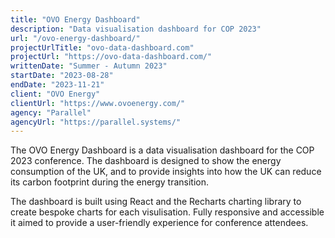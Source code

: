 ```yaml
---
title: "OVO Energy Dashboard"
description: "Data visualisation dashboard for COP 2023"
url: "/ovo-energy-dashboard/"
projectUrlTitle: "ovo-data-dashboard.com"
projectUrl: "https://ovo-data-dashboard.com/"
writtenDate: "Summer - Autumn 2023"
startDate: "2023-08-28"
endDate: "2023-11-21"
client: "OVO Energy"
clientUrl: "https://www.ovoenergy.com/"
agency: "Parallel"
agencyUrl: "https://parallel.systems/"
---
```


The OVO Energy Dashboard is a data visualisation dashboard for the COP 2023 conference. The dashboard is designed to show the energy consumption of the UK, and to provide insights into how the UK can reduce its carbon footprint during the energy transition.

The dashboard is built using React and the Recharts charting library to create bespoke charts for each visulisation. Fully responsive and accessible it aimed to provide a user-friendly experience for conference attendees.
